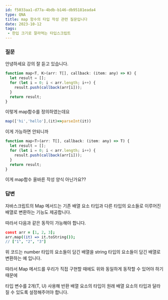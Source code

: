 ```yaml
---
id: f5033aa1-d77a-4bdb-b146-db95181eada4
type: QNA
title: map 함수의 타입 작성 관련 질문입니다
date: 2023-10-12
tags: 
 - 한입 크기로 잘라먹는 타입스크립트
---
```



### 질문


안녕하세요 강의 잘 듣고 있습니다.


```javascript
function map<T, K>(arr: T[], callback: (item: any) => K) {
  let result = [];
  for (let i = 0; i < arr.length; i++) {
    result.push(callback(arr[i]));
  }
  return result;
}
```


이렇게 map함수를 정의하였는데요


<Blank/>


```javascript
map(['hi','hello'],(it)=>parseInt(it))
```


이게 가능하면 안되니까


<Blank/>


```javascript
function map<T>(arr: T[], callback: (item: any) => T) {
  let result = [];
  for (let i = 0; i < arr.length; i++) {
    result.push(callback(arr[i]));
  }
  return result;
}
```


이게 map함수 올바른 작성 양식 아닌가요??


<Blank/>


### 답변


자바스크립트의 Map 메서드는 기존 배열 요소 타입과 다른 타입의 요소들로 이루어진 배열로 변환하는 기능도 제공합니다. 


따라서 다음과 같은 동작이 가능해야 합니다.


```coffeescript
const arr = [1, 2, 3];
arr.map((it) => it.toString());
// ["1", "2", "3"]
```


위 코드는 number 타입의 요소들이 담긴 배열을 string 타입의 요소들이 담긴 배열로 변환하는 예 입니다.


따라서 Map 메서드를 우리가 직접 구현할 때에도 위와 동일하게 동작할 수 있어야 하기 때문에


타입 변수를 2개(T, U) 사용해 반환 배열 요소의 타입이 원래 배열 요소의 타입과 달라질 수 있도록 설정해주어야 합니다.


<Blank/>

